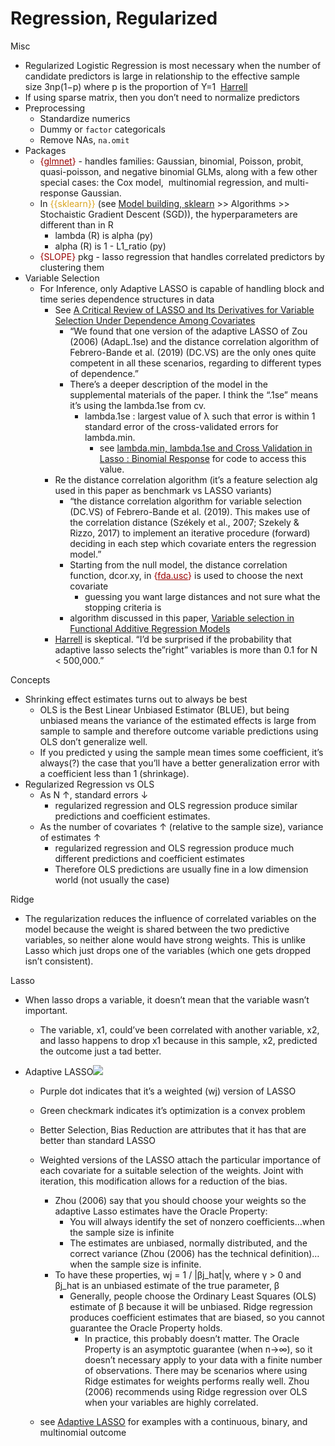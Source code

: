 # Regression, Regularized

Misc

-   Regularized Logistic Regression is most necessary when the number of candidate predictors is large in relationship to the effective sample size 3np(1−p) where p is the proportion of Y=1  [Harrell](https://discourse.datamethods.org/t/penalized-likelihood-vs-variance-decomposition-approaches/6790)
-   If using sparse matrix, then you don't need to normalize predictors
-   Preprocessing
    -   Standardize numerics
    -   Dummy or `factor` categoricals
    -   Remove NAs, `na.omit`
-   Packages
    -   [{]{style='color: #990000'}[glmnet](https://glmnet.stanford.edu/){style='color: #990000'}[}]{style='color: #990000'} - handles families: Gaussian, binomial, Poisson, probit, quasi-poisson, and negative binomial GLMs, along with a few other special cases: the Cox model,  multinomial regression, and multi-response Gaussian.
    -   In [{{sklearn}}]{style='color: goldenrod'} (see [Model building, sklearn](Model%20building,%20sklearn) \>\> Algorithms \>\> Stochaistic Gradient Descent (SGD)), the hyperparameters are different than in R
        -   lambda (R) is alpha (py)
        -   alpha (R) is 1 - L1_ratio (py)
    -   [{SLOPE}]{style='color: #990000'} pkg - lasso regression that handles correlated predictors by clustering them
-   Variable Selection
    -   For Inference, only Adaptive LASSO is capable of handling block and time series dependence structures in data
        -   See [A Critical Review of LASSO and Its Derivatives for Variable Selection Under Dependence Among Covariates](https://onlinelibrary.wiley.com/doi/10.1111/insr.12469?HootPostID=6694ed49-11dd-43a9-a23f-a973478f1ecb&Socialprofile=wiley_stats&Socialnetwork=twitter&__cf_chl_jschl_tk__=pmd_mCN8BOUpkGqOdLWJELUWL0GvQMn9uwByG6tugc_fTdQ-1635255985-0-gqNtZGzNArujcnBszQvl)
            -   "We found that one version of the adaptive LASSO of Zou (2006) (AdapL.1se) and the distance correlation algorithm of Febrero-Bande et al. (2019) (DC.VS) are the only ones quite competent in all these scenarios, regarding to different types of dependence."
            -   There's a deeper description of the model in the supplemental materials of the paper. I think the ".1se" means it's using the lambda.1se from cv.
                -   lambda.1se : largest value of λ such that error is within 1 standard error of the cross-validated errors for lambda.min.
                    -   see [lambda.min, lambda.1se and Cross Validation in Lasso : Binomial Response](https://www.r-bloggers.com/2021/10/lambda-min-lambda-1se-and-cross-validation-in-lasso-binomial-response/) for code to access this value.
        -   Re the distance correlation algorithm (it's a feature selection alg used in this paper as benchmark vs LASSO variants)
            -   "the distance correlation algorithm for variable selection (DC.VS) of Febrero-Bande et al. (2019). This makes use of the correlation distance (Székely et al., 2007; Szekely & Rizzo, 2017) to implement an iterative procedure (forward) deciding in each step which covariate enters the regression model."
            -   Starting from the null model, the distance correlation function, dcor.xy, in [{]{style='color: #990000'}[fda.usc](https://www.jstatsoft.org/article/view/v051i04){style='color: #990000'}[}]{style='color: #990000'} is used to choose the next covariate
                -   guessing you want large distances and not sure what the stopping criteria is
            -   algorithm discussed in this paper, [Variable selection in Functional Additive Regression Models](https://arxiv.org/pdf/1801.00736.pdf)
        -   [Harrell](https://twitter.com/f2harrell/status/1453349580830085121) is skeptical. "I'd be surprised if the probability that adaptive lasso selects the"right" variables is more than 0.1 for N \< 500,000."

Concepts

-   Shrinking effect estimates turns out to always be best
    -   OLS is the Best Linear Unbiased Estimator (BLUE), but being unbiased means the variance of the estimated effects is large from sample to sample and therefore outcome variable predictions using OLS don't generalize well.
    -   If you predicted y using the sample mean times some coefficient, it's always(?) the case that you'll have a better generalization error with a coefficient less than 1 (shrinkage).
-   Regularized Regression vs OLS
    -   As N ↑, standard errors ↓
        -   regularized regression and OLS regression produce similar predictions and coefficient estimates.
    -   As the number of covariates ↑ (relative to the sample size), variance of estimates ↑
        -   regularized regression and OLS regression produce much different predictions and coefficient estimates
        -   Therefore OLS predictions are usually fine in a low dimension world (not usually the case)

Ridge

-   The regularization reduces the influence of correlated variables on the model because the weight is shared between the two predictive variables, so neither alone would have strong weights. This is unlike Lasso which just drops one of the variables (which one gets dropped isn't consistent).

Lasso

-   When lasso drops a variable, it doesn't mean that the variable wasn't important.

    -   The variable, x1, could've been correlated with another variable, x2, and lasso happens to drop x1 because in this sample, x2, predicted the outcome just a tad better.

-   Adaptive LASSO![](./_resources/Regression,_Regularized.resources/Screenshot%20(544).png)

    -   Purple dot indicates that it's a weighted (wj) version of LASSO

    -   Green checkmark indicates it's optimization is a convex problem

    -   Better Selection, Bias Reduction are attributes that it has that are better than standard LASSO

    -   Weighted versions of the LASSO attach the particular importance of each covariate for a suitable selection of the weights. Joint with iteration, this modification allows for a reduction of the bias.

        -   Zhou (2006) say that you should choose your weights so the adaptive Lasso estimates have the Oracle Property:
            -   You will always identify the set of nonzero coefficients...when the sample size is infinite
            -   The estimates are unbiased, normally distributed, and the correct variance (Zhou (2006) has the technical definition)...when the sample size is infinite.
        -   To have these properties, wj = 1 / \|βj_hat\|γ, where γ \> 0 and βj_hat is an unbiased estimate of the true parameter, β
            -   Generally, people choose the Ordinary Least Squares (OLS) estimate of β because it will be unbiased. Ridge regression produces coefficient estimates that are biased, so you cannot guarantee the Oracle Property holds.
                -   In practice, this probably doesn't matter. The Oracle Property is an asymptotic guarantee (when n→∞), so it doesn't necessary apply to your data with a finite number of observations. There may be scenarios where using Ridge estimates for weights performs really well. Zhou (2006) recommends using Ridge regression over OLS when your variables are highly correlated.

    -   see [Adaptive LASSO](https://rpubs.com/kaz_yos/alasso) for examples with a continuous, binary, and multinomial outcome
